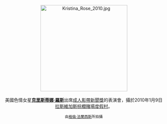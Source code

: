 <center>
[[File:Kristina_Rose_2010.jpg|275px]]
<br><br>
美國色情女星'''[[克里斯蒂娜·羅斯|克里斯蒂娜·羅斯]]'''出席[[成人影帶新聞獎|成人影帶新聞獎]]的表演會，攝於2010年1月9日[[拉斯維加斯|拉斯維加斯]][[棕櫚賭場度假村|棕櫚賭場度假村]]。
<p>
<small>由[[:en:User:Toglenn|格倫·法蘭西斯]]所拍攝</small>
</center>